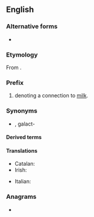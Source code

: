 {{also|lacto|lactó}}
==English==

===Alternative forms===
* {{l|en|lact-}} {{qualifier|without the connecting vowel}}

===Etymology===
From {{etyl|la|en}} {{m|la|lac||milk}}.

===Prefix===
{{en-prefix}}

# denoting a connection to [[milk]].

===Synonyms===
* {{l|en|galacto-}}, galact-

====Derived terms====
{{prefixsee|en}}

====Translations====
{{trans-top|milk}}
* Catalan: {{t|ca|lact-}}
* Irish: {{t|ga|lacht-}}
{{trans-mid}}
* Italian: {{t|it|latto-}}
{{trans-bottom}}

===Anagrams===
* {{anagrams|en|actol|octal}}